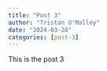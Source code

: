 ```yaml
---
title: "Post 3"
author: "Tristan O'Malley"
date: "2024-03-28"
categories: [post-3]
---
```


This is the post 3
